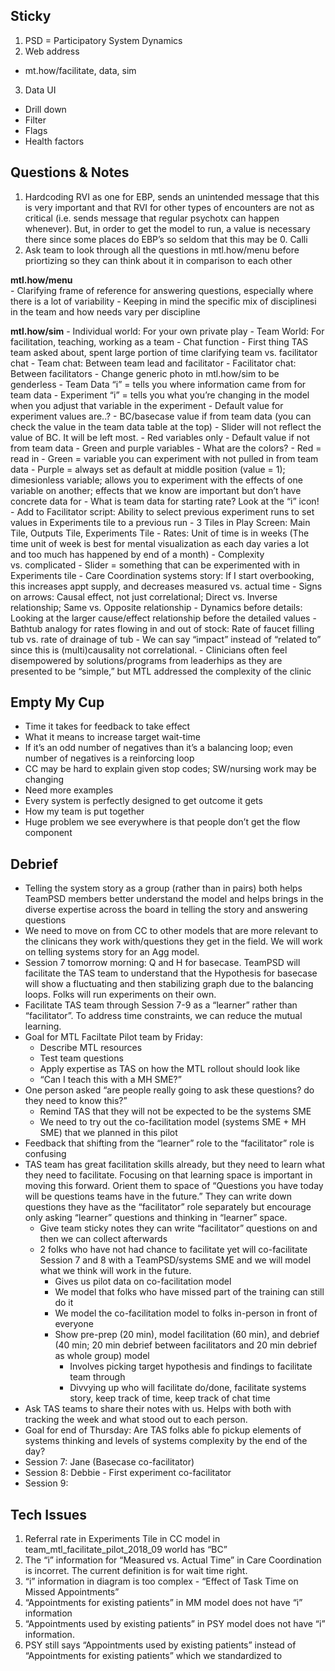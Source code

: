 ## Sticky
1. PSD = Participatory System Dynamics
2. Web address
- mt.how/facilitate, data, sim
3. Data UI
- Drill down
- Filter
- Flags
- Health factors

## Questions & Notes
1. Hardcoding RVI as one for EBP, sends an unintended message that this is very important and that RVI for other types of encounters are not as critical (i.e. sends message that regular psychotx can happen whenever). But, in order to get the model to run, a value is necessary there since some places do EBP's so seldom that this may be 0.  Calli
2. Ask team to look through all the questions in mtl.how/menu before priortizing so they can think about it in comparison to each other  

**mtl.how/menu**  
- Clarifying frame of reference for answering questions, especially where there is a lot of variability
- Keeping in mind the specific mix of disciplinesi in the team and how needs vary per discipline

**mtl.how/sim**
- Individual world: For your own private play
- Team World: For facilitation, teaching, working as a team
- Chat function - First thing TAS team asked about, spent large portion of time clarifying team vs. facilitator chat
- Team chat: Between team lead and facilitator
  - Facilitator chat: Between facilitators
  - Change generic photo in mtl.how/sim to be genderless
- Team Data "i" = tells you where information came from for team data
- Experiment "i" = tells you what you're changing in the model when you adjust that variable in the experiment
- Default value for experiment values are..?
  - BC/basecase value if from team data (you can check the value in the team data table at the top)
    - Slider will not reflect the value of BC. It will be left most.
    - Red variables only
  - Default value if not from team data
    - Green and purple variables
- What are the colors?
  - Red = read in
  - Green = variable you can experiment with not pulled in from team data
  - Purple = always set as default at middle position (value = 1); dimesionless variable; allows you to experiment with the effects of one variable on another; effects that we know are important but don't have concrete data for
- What is team data for starting rate? Look at the "i" icon!
- Add to Facilitator script: Ability to select previous experiment runs to set values in Experiments tile to a previous run
- 3 Tiles in Play Screen: Main Tile, Outputs Tile, Experiments Tile
- Rates: Unit of time is in weeks (The time unit of week is best for mental visualization as each day varies a lot and too much has happened by end of a month)
- Complexity  vs. complicated
- Slider = something that can be experimented with in Experiments tile
- Care Coordination systems story: If I start overbooking, this increases appt supply, and decreases measured vs. actual time
- Signs on arrows: Causal effect, not just correlational; Direct vs. Inverse relationship; Same vs. Opposite relationship
- Dynamics before details: Looking at the larger cause/effect relationship before the detailed values
- Bathtub analogy for rates flowing in and out of stock: Rate of faucet filling tub vs. rate of drainage of tub
- We can say "impact" instead of "related to" since this is (multi)causality not correlational.
- Clinicians often feel disempowered by solutions/programs from leaderhips as they are presented to be "simple," but MTL addressed the complexity of the clinic

## Empty My Cup
- Time it takes for feedback to take effect
- What it means to increase target wait-time
- If it's an odd number of negatives than it's a balancing loop; even number of negatives is a reinforcing loop
- CC may be hard to explain given stop codes; SW/nursing work may be changing
- Need more examples
- Every system is perfectly designed to get outcome it gets
- How my team is put together
- Huge problem we see everywhere is that people don't get the flow component

## Debrief
- Telling the system story as a group (rather than in pairs) both helps TeamPSD members better understand the model and helps brings in the diverse expertise across the board in telling the story and answering questions
- We need to move on from CC to other models that are more relevant to the clinicans they work with/questions they get in the field. We will work on telling systems story for an Agg model.
- Session 7 tomorrow morning: Q and H for basecase. TeamPSD will facilitate the TAS team to understand that the Hypothesis for basecase will show a fluctuating and then stabilizing graph due to the balancing loops. Folks will run experiments on their own.
- Facilitate TAS team through Session 7-9 as a "learner" rather than "facilitator". To address time constraints, we can reduce the mutual learning.
- Goal for MTL Faciltate Pilot team by Friday: 
  - Describe MTL resources
  - Test team questions
  - Apply expertise as TAS on how the MTL rollout should look like
  - "Can I teach this with a MH SME?"
- One person asked "are people really going to ask these questions? do they need to know this?"
  - Remind TAS that they will not be expected to be the systems SME
  - We need to try out the co-facilitation model (systems SME + MH SME) that we planned in this pilot
- Feedback that shifting from the "learner" role to the "facilitator" role is confusing
- TAS team has great facilitation skills already, but they need to learn what they need to facilitate. Focusing on that learning space is important in moving this forward. Orient them to space of "Questions you have today will be questions teams have in the future." They can write down questions they have as the "facilitator" role separately but encourage only asking "learner" questions and thinking in "learner" space.
  - Give team sticky notes they can write "facilitator" questions on and then we can collect afterwards
  - 2 folks who have not had chance to facilitate yet will co-facilitate Session 7 and 8 with a TeamPSD/systems SME and we will model what we think will work in the future.
    - Gives us pilot data on co-facilitation model
    - We model that folks who have missed part of the training can still do it
    - We model the co-facilitation model to folks in-person in front of everyone
    - Show pre-prep (20 min), model facilitation (60 min), and debrief (40 min; 20 min debrief between facilitators and 20 min debrief as whole group) model
      - Involves picking target hypothesis and findings to facilitate team through
      - Divvying up who will facilitate do/done, facilitate systems story, keep track of time, keep track of chat time
- Ask TAS teams to share their notes with us. Helps with both with tracking the week and what stood out to each person.
- Goal for end of Thursday: Are TAS folks able fo pickup elements of systems thinking and levels of systems complexity by the end of the day?
- Session 7: Jane (Basecase co-facilitator)
- Session 8: Debbie - First experiment co-facilitator
- Session 9: 

## Tech Issues
1. Referral rate in Experiments Tile in CC model in team_mtl_facilitate_pilot_2018_09 world has "BC"
2. The "i" information for "Measured vs. Actual Time" in Care Coordination is incorret. The current definition is for wait time right.
3. "i" information in diagram is too complex - "Effect of Task Time on Missed Appointments"
4. "Appointments for existing patients" in MM model does not have "i" information
5. "Appointments used by existing patients" in PSY model does not have "i" information. 
6. PSY still says "Appointments used by existing patients" instead of "Appointments for existing patients" which we standardized to


